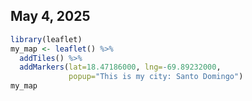 ## May 4, 2025

```r
library(leaflet)
my_map <- leaflet() %>% 
  addTiles() %>%
  addMarkers(lat=18.47186000, lng=-69.89232000, 
             popup="This is my city: Santo Domingo")
my_map
```
